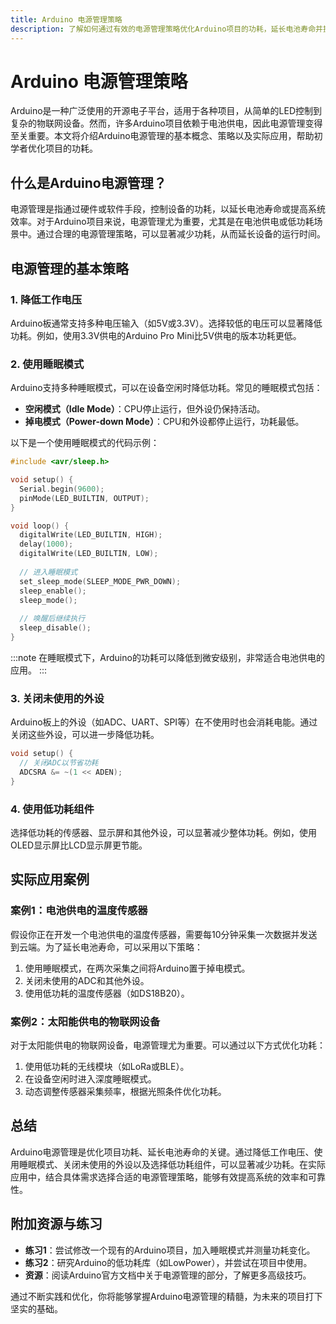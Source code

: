 ```yaml
---
title: Arduino 电源管理策略
description: 了解如何通过有效的电源管理策略优化Arduino项目的功耗，延长电池寿命并提高系统效率。
---
```


# Arduino 电源管理策略

Arduino是一种广泛使用的开源电子平台，适用于各种项目，从简单的LED控制到复杂的物联网设备。然而，许多Arduino项目依赖于电池供电，因此电源管理变得至关重要。本文将介绍Arduino电源管理的基本概念、策略以及实际应用，帮助初学者优化项目的功耗。

## 什么是Arduino电源管理？

电源管理是指通过硬件或软件手段，控制设备的功耗，以延长电池寿命或提高系统效率。对于Arduino项目来说，电源管理尤为重要，尤其是在电池供电或低功耗场景中。通过合理的电源管理策略，可以显著减少功耗，从而延长设备的运行时间。

## 电源管理的基本策略

### 1. 降低工作电压
Arduino板通常支持多种电压输入（如5V或3.3V）。选择较低的电压可以显著降低功耗。例如，使用3.3V供电的Arduino Pro Mini比5V供电的版本功耗更低。

### 2. 使用睡眠模式
Arduino支持多种睡眠模式，可以在设备空闲时降低功耗。常见的睡眠模式包括：
- **空闲模式（Idle Mode）**：CPU停止运行，但外设仍保持活动。
- **掉电模式（Power-down Mode）**：CPU和外设都停止运行，功耗最低。

以下是一个使用睡眠模式的代码示例：

```cpp
#include <avr/sleep.h>

void setup() {
  Serial.begin(9600);
  pinMode(LED_BUILTIN, OUTPUT);
}

void loop() {
  digitalWrite(LED_BUILTIN, HIGH);
  delay(1000);
  digitalWrite(LED_BUILTIN, LOW);
  
  // 进入睡眠模式
  set_sleep_mode(SLEEP_MODE_PWR_DOWN);
  sleep_enable();
  sleep_mode();
  
  // 唤醒后继续执行
  sleep_disable();
}
```

:::note
在睡眠模式下，Arduino的功耗可以降低到微安级别，非常适合电池供电的应用。
:::

### 3. 关闭未使用的外设
Arduino板上的外设（如ADC、UART、SPI等）在不使用时也会消耗电能。通过关闭这些外设，可以进一步降低功耗。

```cpp
void setup() {
  // 关闭ADC以节省功耗
  ADCSRA &= ~(1 << ADEN);
}
```

### 4. 使用低功耗组件
选择低功耗的传感器、显示屏和其他外设，可以显著减少整体功耗。例如，使用OLED显示屏比LCD显示屏更节能。

## 实际应用案例

### 案例1：电池供电的温度传感器
假设你正在开发一个电池供电的温度传感器，需要每10分钟采集一次数据并发送到云端。为了延长电池寿命，可以采用以下策略：
1. 使用睡眠模式，在两次采集之间将Arduino置于掉电模式。
2. 关闭未使用的ADC和其他外设。
3. 使用低功耗的温度传感器（如DS18B20）。

### 案例2：太阳能供电的物联网设备
对于太阳能供电的物联网设备，电源管理尤为重要。可以通过以下方式优化功耗：
1. 使用低功耗的无线模块（如LoRa或BLE）。
2. 在设备空闲时进入深度睡眠模式。
3. 动态调整传感器采集频率，根据光照条件优化功耗。

## 总结

Arduino电源管理是优化项目功耗、延长电池寿命的关键。通过降低工作电压、使用睡眠模式、关闭未使用的外设以及选择低功耗组件，可以显著减少功耗。在实际应用中，结合具体需求选择合适的电源管理策略，能够有效提高系统的效率和可靠性。

## 附加资源与练习

- **练习1**：尝试修改一个现有的Arduino项目，加入睡眠模式并测量功耗变化。
- **练习2**：研究Arduino的低功耗库（如LowPower），并尝试在项目中使用。
- **资源**：阅读Arduino官方文档中关于电源管理的部分，了解更多高级技巧。

通过不断实践和优化，你将能够掌握Arduino电源管理的精髓，为未来的项目打下坚实的基础。